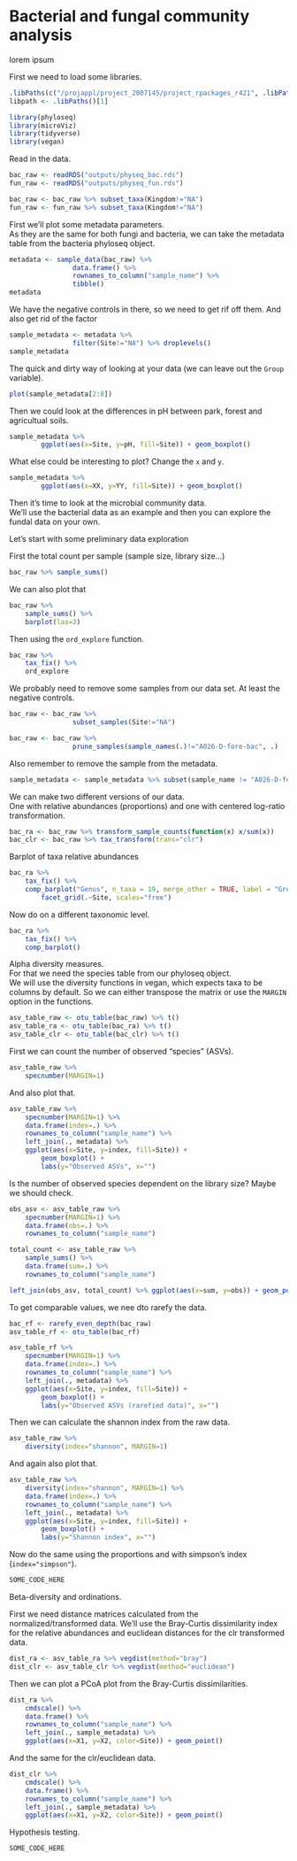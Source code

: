# Bacterial and fungal community analysis

lorem ipsum

First we need to load some libraries.  

```r
.libPaths(c("/projappl/project_2007145/project_rpackages_r421", .libPaths()))
libpath <- .libPaths()[1]

library(phyloseq)
library(microViz)
library(tidyverse)
library(vegan)
```

Read in the data. 

```r
bac_raw <- readRDS("outputs/physeq_bac.rds")
fun_raw <- readRDS("outputs/physeq_fun.rds")

bac_raw <- bac_raw %>% subset_taxa(Kingdom!="NA")
fun_raw <- fun_raw %>% subset_taxa(Kingdom!="NA")
```

First we'll plot some metadata parameters.  
As they are the same for both fungi and bacteria, we can take the metadata table from the bacteria phyloseq object.

```r
metadata <- sample_data(bac_raw) %>%
                data.frame() %>%
                rownames_to_column("sample_name") %>%
                tibble() 
metadata
```

We have the negative controls in there, so we need to get rif off them. And also get rid of the factor 

```r
sample_metadata <- metadata %>% 
                filter(Site!="NA") %>% droplevels()
sample_metadata
```

The quick and dirty way of looking at your data (we can leave out the `Group` variable).

```r
plot(sample_metadata[2:8])
```


Then we could look at the differences in pH between park, forest and agricultual soils. 

```r
sample_metadata %>% 
        ggplot(aes(x=Site, y=pH, fill=Site)) + geom_boxplot()
```

What else could be interesting to plot? Change the `x` and `y`.  

```r
sample_metadata %>% 
        ggplot(aes(x=XX, y=YY, fill=Site)) + geom_boxplot()
```

Then it's time to look at the microbial community data.  
We'll use the bacterial data as an example and then you can explore the fundal data on your own. 

Let's start with some preliminary data exploration

First the total count per sample (sample size, library size...)

```r
bac_raw %>% sample_sums()
```

We can  also plot that 

```r
bac_raw %>% 
    sample_sums() %>% 
    barplot(las=3)
```

Then using the `ord_explore` function.

```r
bac_raw %>% 
    tax_fix() %>%
    ord_explore
```


We probably need to remove some samples from our data set. At least the negative controls. 
```r
bac_raw <- bac_raw %>% 
                subset_samples(Site!="NA")

bac_raw <- bac_raw %>% 
                prune_samples(sample_names(.)!="A026-D-fore-bac", .)
```

Also remember to remove the sample from the metadata.

```r
sample_metadata <- sample_metadata %>% subset(sample_name != "A026-D-fore-bac")
```

We can make two different versions of our data.  
One with relative abundances (proportions) and one with centered log-ratio transformation.

```r
bac_ra <- bac_raw %>% transform_sample_counts(function(x) x/sum(x))
bac_clr <- bac_raw %>% tax_transform(trans="clr")
```

Barplot of taxa relative abundances
```r
bac_ra %>% 
    tax_fix() %>%
    comp_barplot("Genus", n_taxa = 19, merge_other = TRUE, label = "Group") + 
        facet_grid(.~Site, scales="free")
```

Now do on a different taxonomic level.

```r
bac_ra %>% 
    tax_fix() %>%
    comp_barplot()
```

Alpha diversity measures.  
For that we need the species table from our phyloseq object.  
We will use the diversity functions in vegan, which expects taxa to be columns by default. So we can either transpose the matrix or use the `MARGIN` option in the functions.

```r
asv_table_raw <- otu_table(bac_raw) %>% t()
asv_table_ra <- otu_table(bac_ra) %>% t()
asv_table_clr <- otu_table(bac_clr) %>% t()
```

First we can count the number of observed "species" (ASVs). 

```r
asv_table_raw %>% 
    specnumber(MARGIN=1)
```

And also plot that.

```r
asv_table_raw %>% 
    specnumber(MARGIN=1) %>% 
    data.frame(index=.) %>% 
    rownames_to_column("sample_name") %>%
    left_join(., metadata) %>% 
    ggplot(aes(x=Site, y=index, fill=Site)) + 
        geom_boxplot() +
        labs(y="Observed ASVs", x="")
```

Is the number of observed species dependent on the library size? Maybe we should check. 

```r
obs_asv <- asv_table_raw %>% 
    specnumber(MARGIN=1) %>% 
    data.frame(obs=.) %>% 
    rownames_to_column("sample_name")

total_count <- asv_table_raw %>% 
    sample_sums() %>% 
    data.frame(sum=.) %>% 
    rownames_to_column("sample_name")

left_join(obs_asv, total_count) %>% ggplot(aes(x=sum, y=obs)) + geom_point()
```

To get comparable values, we nee dto rarefy the data. 
```r
bac_rf <- rarefy_even_depth(bac_raw)
asv_table_rf <- otu_table(bac_rf)

asv_table_rf %>% 
    specnumber(MARGIN=1) %>% 
    data.frame(index=.) %>% 
    rownames_to_column("sample_name") %>%
    left_join(., metadata) %>% 
    ggplot(aes(x=Site, y=index, fill=Site)) + 
        geom_boxplot() +
        labs(y="Observed ASVs (rarefied data)", x="")
```

Then we can calculate the shannon index from the raw data.

```r
asv_table_raw %>% 
    diversity(index="shannon", MARGIN=1)
```

And again also plot that.

```r
asv_table_raw %>% 
    diversity(index="shannon", MARGIN=1) %>% 
    data.frame(index=.) %>% 
    rownames_to_column("sample_name") %>%
    left_join(., metadata) %>% 
    ggplot(aes(x=Site, y=index, fill=Site)) + 
        geom_boxplot() +
        labs(y="Shannon index", x="")
```

Now do the same using the proportions and with simpson's index (`index="simpson"`).

```r
SOME_CODE_HERE
```

Beta-diversity and ordinations.   

First we need distance matrices calculated from the normalized/transformed data.
We'll use the Bray-Curtis dissimilarity index for the relative abundances and euclidean distances for the clr transformed data.

```r
dist_ra <- asv_table_ra %>% vegdist(method="bray") 
dist_clr <- asv_table_clr %>% vegdist(method="euclidean") 
```

Then we can plot a PCoA plot from the Bray-Curtis dissimilarities. 
```r
dist_ra %>% 
    cmdscale() %>%  
    data.frame() %>% 
    rownames_to_column("sample_name") %>%
    left_join(., sample_metadata) %>% 
    ggplot(aes(x=X1, y=X2, color=Site)) + geom_point() 
```

And the same for the clr/euclidean data.

```r
dist_clr %>%
    cmdscale() %>%  
    data.frame() %>% 
    rownames_to_column("sample_name") %>%
    left_join(., sample_metadata) %>% 
    ggplot(aes(x=X1, y=X2, color=Site)) + geom_point() 
```

Hypothesis testing. 

```r
SOME_CODE_HERE

```
